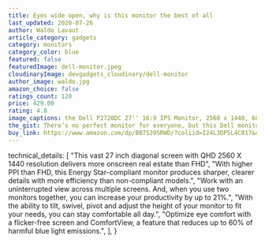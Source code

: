 ```yaml
---
title: Eyes wide open, why is this monitor the best of all
last_updated: 2020-07-26
author: Waldo Lavaut
article_category: gadgets
category: monitors
category_color: blue
featured: false
featuredImage: dell-monitor.jpeg
cloudinaryImage: devgadgets_cloudinary/dell-monitor
author_image: waldo.jpg
amazon_choice: false
ratings_count: 120
price: 429.00
rating: 4.8
image_captions: the Dell P2720DC 27'' 16:9 IPS Monitor, 2560 x 1440, 60 Hz Refresh Rate, HDMI, DisplayPort
the_gist: There’s no perfect monitor for everyone, but this Dell monitor offers the best balance of resolution, design, features, and price. First off, it measures 27 inches diagonally, which is the ideal size for a standard office desk. It’s also 1440p (QHD), which is the perfect happy medium between affordable 1080p and super-sharp 4K.
buy_link: https://www.amazon.com/dp/B07S395RWD/?coliid=I24L3DP5L4C817&colid=1V9GLAJK5MOMA&psc=1&ref_=lv_ov_lig_dp_it
---
```


  technical_details: [
    "This vast 27 inch diagonal screen with QHD 2560 X 1440 resolution delivers more onscreen real estate than FHD",
    "With higher PPI than FHD, this Energy Star-compliant monitor produces sharper, clearer details with more efficiency than non-compliant models.",
    "Work with an uninterrupted view across multiple screens. And, when you use two monitors together, you can increase your productivity by up to 21%.",
    "With the ability to tilt, swivel, pivot and adjust the height of your monitor to fit your needs, you can stay comfortable all day.",
    "Optimize eye comfort with a flicker-free screen and ComfortView, a feature that reduces up to 60% of harmful blue light emissions.",
  ],
}

<TechDetails metadata={metadata} />
